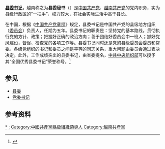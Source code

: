 {{中国共产党项目}}
{{中华人民共和国政治}}
{{越南政治}}

'''[[党委|县委]][[书记|书记]]'''，越南称之为'''县委秘书'''（{{lang-vi|Bí thư Huyện ủy}}）是[[中国共产党|中国共产党]]、[[越南共产党|越南共产党]]的党内职务，实为[[县级行政区|县级行政区]]的“一把手”，权力较大，在社会实际生活中高于[[县长|县长]]。

在中国，根据《[[中国共产党章程|中国共产党章程]]》规定，县委书记是中国共产党的县级地方组织（[[委员会|委员会]]）负责人，任期为五年。县委书记的职责是：坚持党的基本路线，贯彻执行党的方针、政策；把握好正确的政治方向；善于团结好委员会中一班人；抓好党风建设，督促、检查党的各项工作等。县委书记同时还是党的县级委员会委员和常委。各级党组织的书记和委员之间是平等的同志关系，重大问题由委员会通过表决决定。此外，工作成绩突出的县委书记，由省委提名，[[中共中央组织部|中共中央组织部]]可以授予其“全国优秀县委书记”荣誉称号。<ref>{{cite news|url=http://news.xinhuanet.com/politics/2015-06/30/c_1115773927.htm|title=授权发布:中组部关于表彰全国优秀县委书记的决定|publisher=新华网|date=2015-06-30|accessdate=2017-08-15|archive-date=2015-09-10|archive-url=https://web.archive.org/web/20150910001308/http://news.xinhuanet.com/politics/2015-06/30/c_1115773927.htm|dead-url=no}}</ref>

== 参见 ==
* [[县委|县委]]
* [[党委书记|党委书记]]

== 参考资料 ==
{{reflist|2}}

[[Category:縣委書記|*]]
[[Category:中共县级地方党委|:]]
[[Category:中國共產黨縣級組織領導人|Category:中國共產黨縣級組織領導人]]
[[Category:越南共產黨|Category:越南共產黨]]